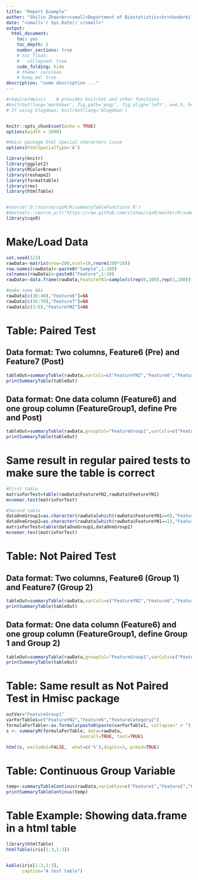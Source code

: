 ```yaml
--- 
title: "Report Example"
author: "Shilin Zhao<br><small>Department of Biostatistics<br>Vanderbilt University School of Medicine</small>"
date: "<small>`r Sys.Date()`</small>"
output:
  html_document:
    toc: yes
    toc_depth: 2
    number_sections: true
    # toc_float: 
    #   collapsed: true
    code_folding: hide
    # theme: cerulean
    # keep_md: true
description: "some description ..."
---
```

```r
#require(Hmisc)    # provides knitrSet and other functions
#knitrSet(lang='markdown', fig.path='png/', fig.align='left', w=6.5, h=4.5, cache=TRUE)
# If using blogdown: knitrSet(lang='blogdown')


knitr::opts_chunk$set(echo = TRUE)
options(width = 3000)

#Hmisc package html Special characters issue
options(htmlSpecialType='&')
```


<!-- # Notes -->
<!-- ## Hiding/Moving TOC: -->
<!-- http://biostat.mc.vanderbilt.edu/wiki/Main/KnitrHtmlTemplate -->

<!-- `r source("https://raw.githubusercontent.com/harrelfe/Hmisc/master/R/hidingTOC.r")` -->
<!-- `r hidingTOC(buttonLabel="Outline")` -->

<!-- ## More themes: -->
<!-- http://www.datadreaming.org/post/r-markdown-theme-gallery/ -->


<!-- # Functions and packages -->

```r
library(knitr)
library(ggplot2)
library(RColorBrewer)
library(reshape2)
library(formattable)
library(rms)
library(htmlTable)


#source('D:/source/cqsR/R/summaryTableFunctions.R')
#devtools::source_url("https://raw.github.com/slzhao/cqsR/master/R/summaryTableFunctions.R")
library(cqsR)

```


# Make/Load Data

```r
set.seed(123)
rawData<-matrix(nrow=200,ncol=10,rnorm(200*10))
row.names(rawData)<-paste0("Sample",1:200)
colnames(rawData)<-paste0("Feature",1:10)
rawData<-data.frame(rawData,FeatureYN1=sample(c(rep(0,100),rep(1,100)),200),FeatureYN2=as.character(sample(c(rep(0,100),rep(1,100)),200)),FeatureGroup1=as.character(sample(c(rep("Pre/Group1",100),rep("Post/Group2",100)),200)),FeatureCategory1=sample(c("D","E"),200,replace = TRUE),FeatureCategory2=sample(c("A","B","C","D"),200,replace = TRUE),stringsAsFactors = TRUE)

#make some NAs
rawData[c(30:40),"Feature6"]=NA
rawData[c(35:70),"Feature7"]=NA
rawData[c(1:6),"FeatureYN2"]=NA

```

# Table: Paired Test
## Data format: Two columns, Feature6 (Pre) and Feature7 (Post)
```r

tableOut=summaryTable(rawData,varCols=c("FeatureYN2","Feature6","FeatureCategory1"),varColsPaired=c("FeatureYN1","Feature7","FeatureCategory2"),pairedTest = TRUE)
printSummaryTable(tableOut)

```

## Data format: One data column (Feature6) and one group column (FeatureGroup1, define Pre and Post)
```r

tableOut=summaryTable(rawData,groupCol="FeatureGroup1",varCols=c("FeatureYN2","Feature6","FeatureCategory2"),pairedTest = TRUE)
printSummaryTable(tableOut)

```


# Same result in regular paired tests to make sure the table is correct
```r
#First table
matrixForTest=table(rawData$FeatureYN2,rawData$FeatureYN1)
mcnemar.test(matrixForTest)

#Second table
dataOneGroup1=as.character(rawData[which(rawData$FeatureYN1==0),"FeatureYN2"])
dataOneGroup2=as.character(rawData[which(rawData$FeatureYN1==1),"FeatureYN2"])
matrixForTest=table(dataOneGroup1,dataOneGroup2)
mcnemar.test(matrixForTest)

```


# Table: Not Paired Test
## Data format: Two columns, Feature6 (Group 1) and Feature7 (Group 2)
```r
tableOut=summaryTable(rawData,varCols=c("FeatureYN2","Feature6","FeatureCategory1"),varColsPaired=c("FeatureYN1","Feature7","FeatureCategory2"))
printSummaryTable(tableOut)

```

## Data format: One data column (Feature6) and one group column (FeatureGroup1, define Group 1 and Group 2)
```r

tableOut=summaryTable(rawData,groupCol="FeatureGroup1",varCols=c("FeatureYN2","Feature6","FeatureCategory2"))
printSummaryTable(tableOut)

```

# Table: Same result as Not Paired Test in Hmisc package

```r

outVar="FeatureGroup1"
varForTable1=c("FeatureYN2","Feature6","FeatureCategory2")
formulaForTable<-as.formula(paste0(paste(varForTable1, collapse=" + "),"~",outVar))
s <- summaryM(formulaForTable, data=rawData,
							overall=TRUE, test=TRUE)

html(s, exclude1=FALSE,  what=c('%'),digits=3, prmsd=TRUE)

```



# Table: Continuous Group Variable

```r
temp<-summaryTableContinus(rawData,variables=c("Feature1","Feature2","FeatureYN1","FeatureCategory2"),groupVariable="Feature3")
printSummaryTableContinus(temp)
```


# Table Example: Showing data.frame in a html table
```r
library(htmlTable)
htmlTable(iris[1:3,1:3])


kable(iris[1:3,1:3], 
      caption="A test table")
```


